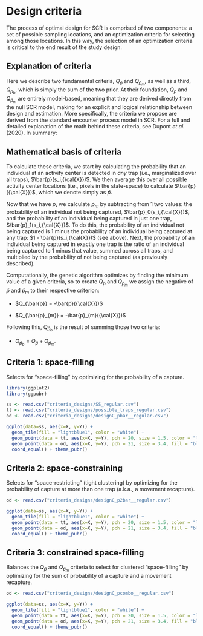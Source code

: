 # Design criteria {#criteria}

The process of optimal design for SCR is comprised of two components: a set of possible sampling locations, and an optimization criteria for selecting among those locations. In this way, the selection of an optimization criteria is critical to the end result of the study design.

## Explanation of criteria

Here we describe two fundamental criteria, $Q_{\bar{p}}$ and $Q_{\bar{p}_{m}}$, as well as a third, $Q_{\bar{p}_{b}}$, which is simply the sum of the two prior. At their foundation, $Q_{\bar{p}}$ and $Q_{\bar{p}_{m}}$ are entirely model-based, meaning that they are derived directly from the null SCR model, making for an explicit and logical relationship between design and estimation. More specifically, the criteria we propose are derived from the standard encounter process model in SCR. For a full and detailed explanation of the math behind these criteria, see Dupont *et al.* (2020). In summary: 

## Mathematical basis of criteria

To calculate these criteria, we start by calculating the probability that an individual at an activity center is detected in *any* trap (i.e., marginalized over all traps), $\bar{p}(s_i,{\cal{X}})$. We then average this over all possible activity center locations (i.e., pixels in the state-space) to calculate $\bar{p}({\cal{X}})$, which we denote simply as $\bar{p}$. 

Now that we have $\bar{p}$, we calculate $\bar{p}_{m}$ by subtracting from 1 two values: the probability of an individual not being captured, $\bar{p}_0(s_i,{\cal{X}})$, and the probability of an individual being captured in just one trap, $\bar{p}_1(s_i,{\cal{X}})$. To do this, the probability of an individual not being captured is 1 minus the probability of an individual being captured at any trap: $1 - \bar{p}(s_i,{\cal{X}})$ (see above). Next, the probability of an individual being captured in exactly one trap is the ratio of an individual being captured to 1 minus that value, summed across all traps, and multiplied by the probability of not being captured (as previously described).

Computationally, the genetic algorithm optimizes by finding the minimum value of a given criteria, so to create $Q_{\bar{p}}$ and $Q_{\bar{p}_{m}}$ we assign the negative of $\bar{p}$ and $\bar{p}_{m}$ to their respective criterion: 

- $Q_{\bar{p}} = -\bar{p}({\cal{X}})$

- $Q_{\bar{p}_{m}} = -\bar{p}_{m}({\cal{X}})$ 

Following this, $Q_{\bar{p}_{b}}$ is the result of summing those two criteria: 

- $Q_{\bar{p}_{b}} = Q_{\bar{p}} + Q_{\bar{p}_{m}}$.


## Criteria 1: space-filling

Selects for "space-filling" by optimizing for the probability of a capture.

```r
library(ggplot2)
library(ggpubr)

ss <- read.csv("criteria_designs/SS_regular.csv")
tt <- read.csv("criteria_designs/possible_traps_regular.csv")
od <- read.csv("criteria_designs/designC_pbar__regular.csv")

ggplot(data=ss, aes(x=X, y=Y)) +
  geom_tile(fill = "lightblue1", color = "white") +
  geom_point(data = tt, aes(x=X, y=Y), pch = 20, size = 1.5, color = "lightblue3") +
  geom_point(data = od, aes(x=X, y=Y), pch = 21, size = 3.4, fill = "black", color = "white") +
  coord_equal() + theme_pubr()

```

## Criteria 2: space-constraining

Selects for "space-restricting" (tight clustering) by optimizing for the probability of capture at more than one trap (a.k.a., a movement recapture).

```r

od <- read.csv("criteria_designs/designC_p2bar__regular.csv")

ggplot(data=ss, aes(x=X, y=Y)) +
  geom_tile(fill = "lightblue1", color = "white") +
  geom_point(data = tt, aes(x=X, y=Y), pch = 20, size = 1.5, color = "lightblue3") +
  geom_point(data = od, aes(x=X, y=Y), pch = 21, size = 3.4, fill = "black", color = "white") +
  coord_equal() + theme_pubr()

```

## Criteria 3: constrained space-filling

Balances the $Q_{\bar{p}}$ and $Q_{\bar{p}_{m}}$ criteria to select for clustered "space-filling" by optimizing for the sum of probability of a capture and a movement recapture.

```r

od <- read.csv("criteria_designs/designC_pcombo__regular.csv")

ggplot(data=ss, aes(x=X, y=Y)) +
  geom_tile(fill = "lightblue1", color = "white") +
  geom_point(data = tt, aes(x=X, y=Y), pch = 20, size = 1.5, color = "lightblue3") +
  geom_point(data = od, aes(x=X, y=Y), pch = 21, size = 3.4, fill = "black", color = "white") +
  coord_equal() + theme_pubr()
```